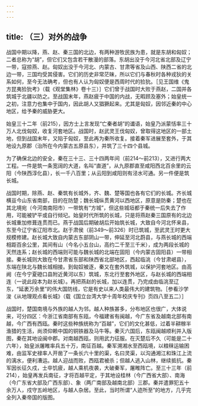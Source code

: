 ```yaml
---
---
---
```

title: （三）对外的战争
---



战国中期以降，燕、赵、秦三国的北边，有两种游牧民族为患，就是东胡和匈奴；二者总称为“胡”，但它们又包含若干散漫的部落。东胡出没于今河北省北部及辽宁一带，寇掠燕、赵。匈奴出没于今河北、内蒙古、甘肃等省及山西、陕西二省的北边一带，三国均受其侵害。它们的历史非常茫昧，所以它们与春秋时各种戎狄的关系如何，至今无法确考，但也有人认为匈奴便是西周时代的猃狁。［见王国维《鬼方昆夷猃狁考》（载《观堂集林》卷十三）］它们曾于战国时大败于燕赵，二国并各筑城于北疆以防之。至战国末年，燕赵疲于中国的内战，无暇顾及塞外；始皇统一之初，注意力也集中于国内，因此胡人又猖獗起来。尤其是匈奴，因邻近秦的中心地区，给予秦的威胁更大。

始皇三十二年（前215），因方士上言发现“亡秦者胡”的谶语，始皇乃派蒙恬率三十万人北伐匈奴，收复河套地区。战国时，赵武灵王伐匈奴，曾取得这地区的一部土地，但到战国末年，又陷于匈奴，至此再为秦所收复。接着秦军进展至套外，于其地设九原郡（治所在今内蒙古五原县东），并筑了三十四个县城。

为了确保北边的安全，秦在三十三、三十四两年间（前214～前213），又进行两大工程。一件是筑一条宽阔的大道，名叫“直道”，从九原郡直至咸阳西北百余里的云阳（今陕西淳化县），长一千八百里；从云阳到咸阳则有泾水可通。另一件便是筑长城。

战国时期，除燕、赵、秦筑有长城外，齐、魏、楚等国也各有它们的长城。齐长城横亘今山东省南部，目的在防楚；魏长城纵贯黄河以西地区，原意是防秦；楚也在其北境宛（今河南南阳市）一带筑有“方城”，但这些城垣都于秦统一后失去了作用，可能被铲平或自行倾圮。始皇时代所筑的长城，只是将燕赵秦三国原有的北边长城重加修葺连贯而已。燕于战国后期破胡后开始筑长城，大致自今河北怀来县，东至今辽宁省辽阳市北。赵于肃侯（前349～前326）时已筑城，至武灵王时更大规模修建。赵长城大致自内蒙古东部阴山一带，伸延至河北蔚县，与燕长城的西端相距百余公里，其间有山（今名小五台山，高约二千至三千米），成为两段长城的天然连系；赵长城的西端则可能与魏长城的北端在固阳（今内蒙古固阳县）一带相接。秦长城则大致在今甘肃省东部和陕西省北部地区，西起临洮（今甘肃岷县），东端在陕北与魏长城相接。到匈奴被逐，秦又在套外筑城，以保护河套地区。由高阙（在今宁夏磴口县附近黄河以东）筑城，东北行至套外地区，与赵长城的西端相连（一说此段本为赵长城）。再把燕赵的长城，加以连贯，乃完成由临洮至辽东，“延袤万余里”的伟大国防线，它是有史以来人类最伟大的建筑物。［参看沙学浚《从地理观点看长城》（载《国立台湾大学十周年校庆专刊》页四八至五二）］

战国时，楚国南境与外族的越人为邻。越人种族甚多，分布地区也很广，大体说来，可分四区：今浙江省南部有东瓯，今福建省有闽越，今广东省及越南北部有南越，今广西有西瓯。秦时这些种族统称为“百越”，它们的文化甚低，过着半耕稼半渔猎的生活，尚须仰赖中国的铜铁器及马牛等。秦灭六国后，东瓯闽越顺利并入版图，秦在其地设闽中郡。对南越西瓯，则用武力征服。在灭楚后不久（可能是二十六年），始皇派屠睢率兵五十万，南征百越。秦军溯湘水至西瓯境，以粮秣运输困难，由监军史禄率人开凿了一条长六十里的渠，名曰灵渠，以沟通湘江和珠江上流的漓水，便利漕运。越人迎战而败，西瓯君被杀；但越人逃入山林，继续抵抗。秦军因长征久戍，士卒饥疲，越人乘机夜袭，大破秦军，屠睢阵亡。至三十三年（前214），始皇再发兵南征，才将百越平定，于其地设桂林（今广西省大部）、南海（今广东省大部及广西东部）、象（两广南部及越南北部）三郡。秦并遣罪犯五十余万人，戍守五岭地区，与越人杂居。至此，当时所谓“人迹所至”的地方，几乎完全列入秦帝国的版图。